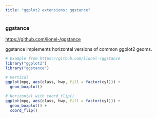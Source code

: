 ```yaml
---
title: "ggplot2 extensions: ggstance"
---
```


### ggstance
<https://github.com/lionel-/ggstance>

ggstance implements horizontal versions of common ggplot2 geoms.

```r
# Example from https://github.com/lionel-/ggstance
library("ggplot2")
library("ggstance")

# Vertical
ggplot(mpg, aes(class, hwy, fill = factor(cyl))) +
  geom_boxplot()

# Horizontal with coord_flip()
ggplot(mpg, aes(class, hwy, fill = factor(cyl))) +
  geom_boxplot() +
  coord_flip()
```
